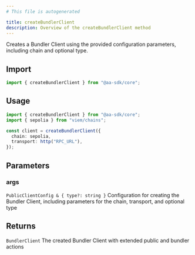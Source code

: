 ```yaml
---
# This file is autogenerated

title: createBundlerClient
description: Overview of the createBundlerClient method
---
```


Creates a Bundler Client using the provided configuration parameters, including chain and optional type.

## Import

```ts
import { createBundlerClient } from "@aa-sdk/core";
```

## Usage

```ts
import { createBundlerClient } from "@aa-sdk/core";
import { sepolia } from "viem/chains";

const client = createBundlerClient({
  chain: sepolia,
  transport: http("RPC_URL"),
});
```

## Parameters

### args

`PublicClientConfig & { type?: string }`
Configuration for creating the Bundler Client, including parameters for the chain, transport, and optional type

## Returns

`BundlerClient`
The created Bundler Client with extended public and bundler actions
